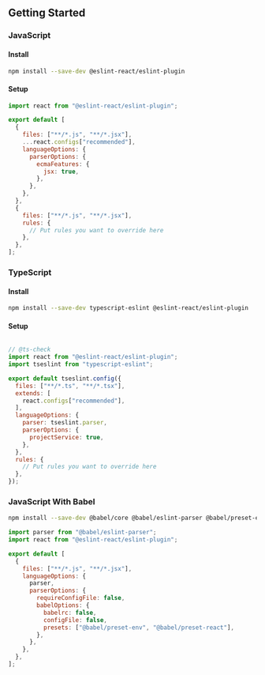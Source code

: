 ## Getting Started

### JavaScript

#### Install

```sh filename="Terminal"
npm install --save-dev @eslint-react/eslint-plugin
```

#### Setup

```js filename="eslint.config.js"
import react from "@eslint-react/eslint-plugin";

export default [
  {
    files: ["**/*.js", "**/*.jsx"],
    ...react.configs["recommended"],
    languageOptions: {
      parserOptions: {
        ecmaFeatures: {
          jsx: true,
        },
      },
    },
  },
  {
    files: ["**/*.js", "**/*.jsx"],
    rules: {
      // Put rules you want to override here
    },
  },
];
```

### TypeScript

#### Install

```sh filename="Terminal"
npm install --save-dev typescript-eslint @eslint-react/eslint-plugin
```

#### Setup

```js filename="eslint.config.js"

// @ts-check
import react from "@eslint-react/eslint-plugin";
import tseslint from "typescript-eslint";

export default tseslint.config({
  files: ["**/*.ts", "**/*.tsx"],
  extends: [
    react.configs["recommended"],
  ],
  languageOptions: {
    parser: tseslint.parser,
    parserOptions: {
      projectService: true,
    },
  },
  rules: {
    // Put rules you want to override here
  },
});
```

### JavaScript With Babel

```sh filename="Terminal"
npm install --save-dev @babel/core @babel/eslint-parser @babel/preset-env @babel/preset-react @eslint-react/eslint-plugin
```

```js filename="eslint.config.js"
import parser from "@babel/eslint-parser";
import react from "@eslint-react/eslint-plugin";

export default [
  {
    files: ["**/*.js", "**/*.jsx"],
    languageOptions: {
      parser,
      parserOptions: {
        requireConfigFile: false,
        babelOptions: {
          babelrc: false,
          configFile: false,
          presets: ["@babel/preset-env", "@babel/preset-react"],
        },
      },
    },
  },
];
```
